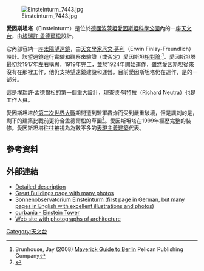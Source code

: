 [[File:Einsteinturm_7443.jpg|thumb]]

'''愛因斯坦塔'''（Einsteinturm）是位於[[德國|德國]][[波茨坦|波茨坦]][[愛因斯坦科學公園|愛因斯坦科學公園]]內的一座[[天文台|天文台]]，由[[埃瑞許·孟德爾松|埃瑞許·孟德爾松]]設計。

它內部容納一座[[太陽望遠鏡|太陽望遠鏡]]，由[[天文學家|天文學家]][[厄文·芬利|厄文·芬利]]（Erwin Finlay-Freundlich）設計。該望遠鏡進行實驗和觀察來驗證（或否定）愛因斯坦[[相對論|相對論]];<ref>Brunhouse, Jay (2008) [http://books.google.com/books?id=3LylIwXu0xsC&pg=PA422&dq=albert+einstein+science+park&hl=en&ei=aKFgTJG8HYyOjAeVqrmLCQ&sa=X&oi=book_result&ct=result&resnum=2&ved=0CDQQ6AEwAQ#v=onepage&q=albert%20einstein%20science%20park&f=false Maverick Guide to Berlin] Pelican Publishing Company</ref>。愛因斯坦塔最初於1917年左右構思，1919年完工，並於1924年開始運作，雖然愛因斯坦從來沒有在那裡工作，他仍支持望遠鏡建設和運營。目前愛因斯坦塔仍在運作，是{{link-en|萊布尼茨天體物理研究所|Leibniz_Institute_for_Astrophysics_Potsdam}}的一部分。

這是埃瑞許·孟德爾松的第一個重大設計，[[理查德·努特拉|理查德·努特拉]]（Richard Neutra）也是工作人員。

愛因斯坦塔於[[第二次世界大戰|第二次世界大戰]]期間遭到盟軍轟炸而受到嚴重破壞，但是諷刺的是，剩下的建築比戰前更符合孟德爾松的草圖<ref>{{Cite web |url=http://www.aggregat456.com/2009/01/legibility-of-destruction.html |title=存档副本 |access-date=2014-08-16 |archive-url=https://web.archive.org/web/20140819082137/http://www.aggregat456.com/2009/01/legibility-of-destruction.html |archive-date=2014-08-19 |dead-url=yes }}</ref>。愛因斯坦塔在1999年經歷完整的裝修。愛因斯坦塔往往被視為為數不多的[[表現主義建築|表現主義建築]]代表。

== 參考資料 ==
{{Reflist}}

== 外部連結 ==
{{commons|Einsteinturm|Einstein Tower}}
* [https://web.archive.org/web/20100107164017/http://c20society.org.uk/docs/building/einstein.html Detailed description]
* [http://www.greatbuildings.com/buildings/Einstein_Tower.html Great Buildings page with many photos] {{Wayback|url=http://www.greatbuildings.com/buildings/Einstein_Tower.html |date=20141022150418 }}
* [http://www.einsteinturm.de/ Sonnenobservatorium Einsteinturm (first page in German, but many pages in English with excellent illustrations and photos)] {{Wayback|url=http://www.einsteinturm.de/ |date=20140703035952 }}
* [http://www.ourbania.com/urban-items/einsteinturm ourbania - Einstein Tower] {{Wayback|url=http://www.ourbania.com/urban-items/einsteinturm |date=20081006213025 }}
* [https://web.archive.org/web/20090605184400/http://elarq.com/galeria/thumbnails.php?album=63 Web site with photographs of architecture]

{{coord|52|22|44|N|13|03|50|E|region:DE-BB_type:landmark|display=title}}

{{Authority control}}
[[Category:天文台|Category:天文台]]